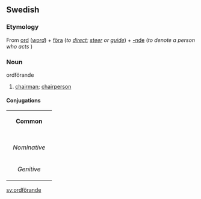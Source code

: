 ==Swedish==
===Etymology===
From [[ord]] (''[[word]]'') + [[föra]] (''to [[direct]]; [[steer]] or [[guide]]'') + [[-nde]] (''to denote a person who acts <the verb>'')
===Noun===
;ordförande
#[[chairman]]; [[chairperson]]
====Conjugations====
{| border=1 cellspacing=0 
| bgcolor=#FFFFF0 colspan=5 align=center | '''Common''' 
|- 
|- bgcolor=#FFFFF0 align=center 
! rowspan=2 | 
| colspan=2 width=105 | ''Singular'' 
| colspan=2 | ''Plural'' 
|- bgcolor=#FFFFF0 align=center 
| width=105 | ''Indefinite'' 
| width=105 | ''Definite'' 
| width=105 | ''Indefinite'' 
|  width=105 | ''Definite'' 
|- align=center 
| width=105 bgcolor=#FFFFF0 | ''Nominative'' 
| [[ordförande]] 
| [[ordföranden]] 
| [[ordförande]] 
| [[ordförandena]] 
|- align=center 
| width=105 bgcolor=#FFFFF0 | ''Genitive'' 
| [[ordförandes]] 
| [[ordförandens]] 
| [[ordförandes]] 
| [[ordförandenas]]
|} 
[[sv:ordförande]]